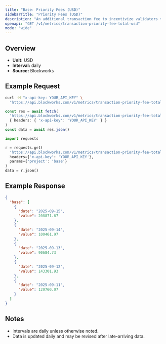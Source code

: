```yaml
---
title: "Base: Priority Fees (USD)"
sidebarTitle: "Priority Fees (USD)"
description: "An additional transaction fee to incentivize validators to prioritize and execute transactions."
openapi: "GET /v1/metrics/transaction-priority-fee-total-usd"
mode: "wide"
---
```


## Overview

- **Unit:** USD
- **Interval:** daily
- **Source:** Blockworks

## Example Request

<CodeGroup>

```bash cURL
curl -H "x-api-key: YOUR_API_KEY" \
  "https://api.blockworks.com/v1/metrics/transaction-priority-fee-total-usd?project=base"
```

```typescript TypeScript
const res = await fetch(
  'https://api.blockworks.com/v1/metrics/transaction-priority-fee-total-usd?project=base',
  { headers: { 'x-api-key': 'YOUR_API_KEY' } }
)
const data = await res.json()
```

```python Python
import requests

r = requests.get(
  'https://api.blockworks.com/v1/metrics/transaction-priority-fee-total-usd',
  headers={'x-api-key': 'YOUR_API_KEY'},
  params={'project': 'base'}
)
data = r.json()
```

</CodeGroup>

## Example Response

```json
{
  "base": [
    {
      "date": "2025-09-15",
      "value": 208871.67
    },
    {
      "date": "2025-09-14",
      "value": 100461.97
    },
    {
      "date": "2025-09-13",
      "value": 90684.73
    },
    {
      "date": "2025-09-12",
      "value": 143301.93
    },
    {
      "date": "2025-09-11",
      "value": 120760.07
    }
  ]
}
```

## Notes
- Intervals are daily unless otherwise noted.
- Data is updated daily and may be revised after late-arriving data.